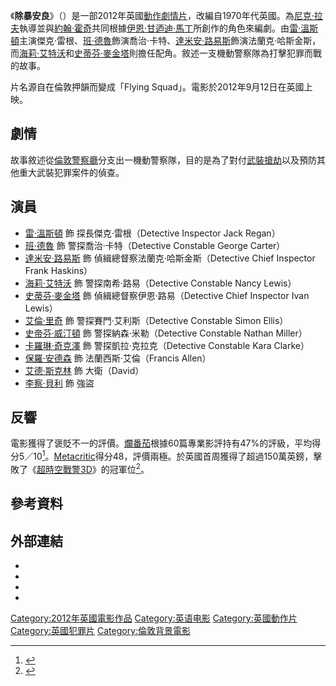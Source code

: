 {{noteTA
|G1=Show
|G2=Movie
}}
{{Infobox film
| name           = 除暴安良
| original_name  = {{lang|en|''The Sweeney''}}
| image          = The Sweeney Poster.jpg
| alt            =
| caption        = 英國電影海報
| director       = [[尼克·拉夫|尼克·拉夫]]
| producer       = {{ubl|[[艾倫·尼布洛|艾倫·尼布洛]]|魯珀特·普雷斯頓|詹姆士·理查森|克里斯多福·賽門|費利克斯·華森}}
| screenplay     = 尼克·拉夫
| story          = 尼克·拉夫<br />[[約翰·霍奇|約翰·霍奇]]
| based_on       = {{based on|{{link-en|除暴安良 (電視劇)|The Sweeney|除暴安良}}|[[伊恩·甘迺迪·馬丁|伊恩·甘迺迪·馬丁]]}}
| starring       = [[雷·溫斯頓|雷·溫斯頓]]<br />[[Plan_B|班·德魯]]<br />[[達米安·路易斯|達米安·路易斯]]<br />[[海莉·艾特沃|海莉·艾特沃]]<br />[[史蒂芬·麥金塔|史蒂芬·麥金塔]]<br/>[[李察·W·貝利|李察·貝利]]
| music          = [[羅恩·巴夫|羅恩·巴夫]]
| cinematography = 賽門·丹尼斯
| editing        = 詹姆士·赫伯特
| studio         = [[Vertigo_Films|Vertigo Films]]<br />Embargo Films
| distributor    = [[Entertainment_One|Entertainment One]]
| released       = {{Film date|2012|09|12|英國、愛爾蘭|2013|03|01|美國}}
| runtime        = 112分鐘
| country        = {{GBR}}
| language       = 英語
| budget         = 300萬英鎊
| gross          = 447萬4661英鎊<ref>{{Cite web |url=http://www.boxofficemojo.com/movies/?id=thesweeney.htm |title=存档副本 |accessdate=2015-09-19 |archive-date=2015-09-24 |archive-url=https://web.archive.org/web/20150924152246/http://www.boxofficemojo.com/movies/?id=thesweeney.htm |dead-url=no }}</ref>
| cn_name        = 除暴安良
| hk_name        = 特警搭檔
| tw_name        = 除暴安良
}}
《'''除暴安良'''》（{{lang-en|'''''The Sweeney'''''}}）是一部2012年英國[[動作片|動作]][[劇情片|劇情片]]，改編自1970年代英國{{link-en|除暴安良 (電視劇)|The Sweeney|同名電視劇}}。為[[尼克·拉夫|尼克·拉夫]]執導並與[[約翰·霍奇|約翰·霍奇]]共同根據[[伊恩·甘迺迪·馬丁|伊恩·甘迺迪·馬丁]]所創作的角色來編劇。由[[雷·溫斯頓|雷·溫斯頓]]主演傑克·雷根、[[Plan_B|班·德魯]]飾演喬治·卡特、[[達米安·路易斯|達米安·路易斯]]飾演法蘭克·哈斯金斯，而[[海莉·艾特沃|海莉·艾特沃]]和[[史蒂芬·麥金塔|史蒂芬·麥金塔]]則擔任配角。敘述一支機動警察隊為打擊犯罪而戰的故事。

片名源自{{link-en|理髮師陶德 (角色)|Sweeney Todd|理髮師陶德}}在倫敦押韻而變成「Flying Squad」。電影於2012年9月12日在英國上映。

==劇情==
故事敘述從[[倫敦警察廳|倫敦警察廳]]分支出一機動警察隊，目的是為了對付[[搶劫|武裝搶劫]]以及預防其他重大武裝犯罪案件的偵查。

==演員==
*[[雷·溫斯頓|雷·溫斯頓]] 飾 探長傑克·雷根（Detective Inspector Jack Regan）
*[[Plan_B|班·德魯]] 飾 警探喬治·卡特（Detective Constable George Carter）
*[[達米安·路易斯|達米安·路易斯]] 飾 偵緝總督察法蘭克·哈斯金斯（Detective Chief Inspector Frank Haskins）
*[[海莉·艾特沃|海莉·艾特沃]] 飾 警探南希·路易（Detective Constable Nancy Lewis）
*[[史蒂芬·麥金塔|史蒂芬·麥金塔]] 飾 偵緝總督察伊恩·路易（Detective Chief Inspector Ivan Lewis）
*[[艾倫·里奇|艾倫·里奇]] 飾 警探賽門·艾利斯（Detective Constable Simon Ellis）
*[[史帝芬·威汀頓|史帝芬·威汀頓]] 飾 警探納森·米勒（Detective Constable Nathan Miller）
*[[卡羅琳·奇克澤|卡羅琳·奇克澤]] 飾 警探凱拉·克拉克（Detective Constable Kara Clarke）
*[[保羅·安德森_(演員)|保羅·安德森]] 飾 法蘭西斯·艾倫（Francis Allen）
*[[艾德·斯克林|艾德·斯克林]] 飾 大衛（David）
*[[李察·W·貝利|李察·貝利]] 飾 強盜

==反響==
電影獲得了褒貶不一的評價。[[爛番茄|爛番茄]]根據60篇專業影評持有47%的評級，平均得分5／10<ref>{{Cite web |url=http://www.rottentomatoes.com/m/the_sweeney/ |title=存档副本 |accessdate=2015-09-19 |archive-date=2015-09-25 |archive-url=https://web.archive.org/web/20150925085444/http://www.rottentomatoes.com/m/the_sweeney |dead-url=no }}</ref>。[[Metacritic|Metacritic]]得分48，評價兩極。於英國首周獲得了超過150萬英鎊，擊敗了《[[超時空戰警3D|超時空戰警3D]]》的冠軍位<ref>{{Cite web |url=http://www.uknetguide.co.uk/Latest-News/The-Sweeney-tops-UK-box-office-801452885.html |title=存档副本 |access-date=2015-09-19 |archive-url=https://web.archive.org/web/20140201225426/http://www.uknetguide.co.uk/Latest-News/The-Sweeney-tops-UK-box-office-801452885.html |archive-date=2014-02-01 |dead-url=yes }}</ref>。

==參考資料==
{{Reflist|2}}

==外部連結==
{{Commonscat|The Sweeney (2012 film)|除暴安良 (電影)}}
* {{IMDb title|0857190|The Sweeney}}
* {{Mojo title|thesweeney|The Sweeney}}
* {{Rotten Tomatoes|the_sweeney|The Sweeney}}
* {{Metacritic|the-sweeney|The Sweeney}}

{{DEFAULTSORT:The Sweeney (2012 film)}}
[[Category:2012年英國電影作品|Category:2012年英國電影作品]]
[[Category:英语电影|Category:英语电影]]
[[Category:英國動作片|Category:英國動作片]]
[[Category:英國犯罪片|Category:英國犯罪片]]
[[Category:倫敦背景電影|Category:倫敦背景電影]]